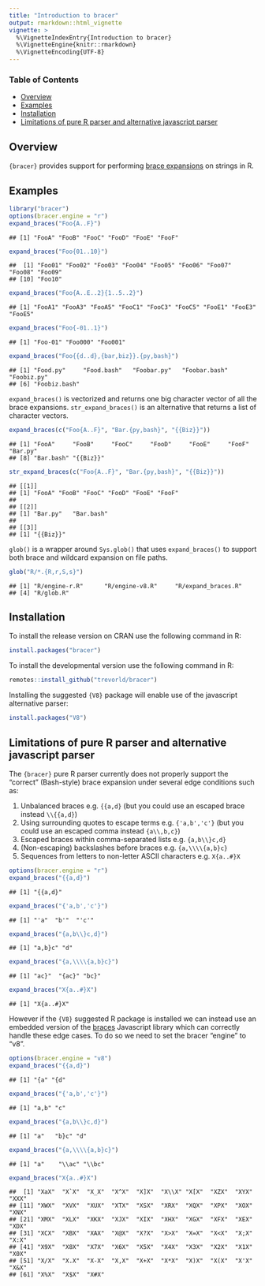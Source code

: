 ```yaml
---
title: "Introduction to bracer"
output: rmarkdown::html_vignette
vignette: >
  %\VignetteIndexEntry{Introduction to bracer}
  %\VignetteEngine{knitr::rmarkdown}
  %\VignetteEncoding{UTF-8}
---
```


### Table of Contents

* [Overview](#overview)
* [Examples](#examples)
* [Installation](#installation)
* [Limitations of pure R parser and alternative javascript parser](#limitations)

## <a name="overview">Overview</a>

``{bracer}`` provides support for performing [brace expansions](https://www.gnu.org/savannah-checkouts/gnu/bash/manual/bash.html#Brace-Expansion) on strings in R.

## <a name="examples">Examples</a>


```r
library("bracer")
options(bracer.engine = "r")
expand_braces("Foo{A..F}")
```

```
## [1] "FooA" "FooB" "FooC" "FooD" "FooE" "FooF"
```

```r
expand_braces("Foo{01..10}")
```

```
##  [1] "Foo01" "Foo02" "Foo03" "Foo04" "Foo05" "Foo06" "Foo07" "Foo08" "Foo09"
## [10] "Foo10"
```

```r
expand_braces("Foo{A..E..2}{1..5..2}")
```

```
## [1] "FooA1" "FooA3" "FooA5" "FooC1" "FooC3" "FooC5" "FooE1" "FooE3" "FooE5"
```

```r
expand_braces("Foo{-01..1}")
```

```
## [1] "Foo-01" "Foo000" "Foo001"
```

```r
expand_braces("Foo{{d..d},{bar,biz}}.{py,bash}")
```

```
## [1] "Food.py"     "Food.bash"   "Foobar.py"   "Foobar.bash" "Foobiz.py"  
## [6] "Foobiz.bash"
```

``expand_braces()`` is vectorized and returns one big character vector of all the brace expansions.  ``str_expand_braces()`` is an alternative that returns a list of character vectors.


```r
expand_braces(c("Foo{A..F}", "Bar.{py,bash}", "{{Biz}}"))
```

```
## [1] "FooA"     "FooB"     "FooC"     "FooD"     "FooE"     "FooF"     "Bar.py"  
## [8] "Bar.bash" "{{Biz}}"
```

```r
str_expand_braces(c("Foo{A..F}", "Bar.{py,bash}", "{{Biz}}"))
```

```
## [[1]]
## [1] "FooA" "FooB" "FooC" "FooD" "FooE" "FooF"
## 
## [[2]]
## [1] "Bar.py"   "Bar.bash"
## 
## [[3]]
## [1] "{{Biz}}"
```

``glob()`` is a wrapper around ``Sys.glob()`` that uses ``expand_braces()`` to support both brace and wildcard expansion on file paths.


```r
glob("R/*.{R,r,S,s}")
```

```
## [1] "R/engine-r.R"      "R/engine-v8.R"     "R/expand_braces.R"
## [4] "R/glob.R"
```

## <a name="installation">Installation</a>

To install the release version on CRAN use the following command in R:


```r
install.packages("bracer")
```

To install the developmental version use the following command in R:


```r
remotes::install_github("trevorld/bracer")
```

Installing the suggested ``{V8}`` package will enable use of the javascript alternative parser:


```r
install.packages("V8")
```

## <a name="limitations">Limitations of pure R parser and alternative javascript parser</a>

The ``{bracer}`` pure R parser currently does not properly support the "correct" (Bash-style) brace expansion under several edge conditions such as:

1. Unbalanced braces e.g. ``{{a,d}`` (but you could use an escaped brace instead ``\\{{a,d}``)
2. Using surrounding quotes to escape terms e.g. ``{'a,b','c'}`` (but you could use an escaped comma instead  ``{a\\,b,c}``)
3. Escaped braces within comma-separated lists e.g. ``{a,b\\}c,d}``
4. (Non-escaping) backslashes before braces e.g. ``{a,\\\\{a,b}c}``
5. Sequences from letters to non-letter ASCII characters e.g. ``X{a..#}X``


```r
options(bracer.engine = "r")
expand_braces("{{a,d}")
```

```
## [1] "{{a,d}"
```

```r
expand_braces("{'a,b','c'}")
```

```
## [1] "'a"  "b'"  "'c'"
```

```r
expand_braces("{a,b\\}c,d}")
```

```
## [1] "a,b}c" "d"
```

```r
expand_braces("{a,\\\\{a,b}c}")
```

```
## [1] "ac}"  "{ac}" "bc}"
```

```r
expand_braces("X{a..#}X")
```

```
## [1] "X{a..#}X"
```

However if the ``{V8}`` suggested R package is installed we can instead use an embedded version of the [braces](https://github.com/micromatch/braces) Javascript library which can correctly handle these edge cases.  To do so we need to set the bracer "engine" to "v8".


```r
options(bracer.engine = "v8")
expand_braces("{{a,d}")
```

```
## [1] "{a" "{d"
```

```r
expand_braces("{'a,b','c'}")
```

```
## [1] "a,b" "c"
```

```r
expand_braces("{a,b\\}c,d}")
```

```
## [1] "a"   "b}c" "d"
```

```r
expand_braces("{a,\\\\{a,b}c}")
```

```
## [1] "a"    "\\ac" "\\bc"
```

```r
expand_braces("X{a..#}X")
```

```
##  [1] "XaX"  "X`X"  "X_X"  "X^X"  "X]X"  "X\\X" "X[X"  "XZX"  "XYX"  "XXX" 
## [11] "XWX"  "XVX"  "XUX"  "XTX"  "XSX"  "XRX"  "XQX"  "XPX"  "XOX"  "XNX" 
## [21] "XMX"  "XLX"  "XKX"  "XJX"  "XIX"  "XHX"  "XGX"  "XFX"  "XEX"  "XDX" 
## [31] "XCX"  "XBX"  "XAX"  "X@X"  "X?X"  "X>X"  "X=X"  "X<X"  "X;X"  "X:X" 
## [41] "X9X"  "X8X"  "X7X"  "X6X"  "X5X"  "X4X"  "X3X"  "X2X"  "X1X"  "X0X" 
## [51] "X/X"  "X.X"  "X-X"  "X,X"  "X+X"  "X*X"  "X)X"  "X(X"  "X'X"  "X&X" 
## [61] "X%X"  "X$X"  "X#X"
```
